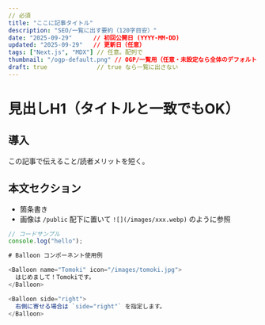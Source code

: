 ```yaml
---
// 必須
title: "ここに記事タイトル"
description: "SEO/一覧に出す要約（120字目安）"
date: "2025-09-29"      // 初回公開日 (YYYY-MM-DD)
updated: "2025-09-29"   // 更新日（任意）
tags: ["Next.js", "MDX"] // 任意。配列で
thumbnail: "/ogp-default.png" // OGP/一覧用（任意・未設定なら全体のデフォルトを利用）
draft: true              // true なら一覧に出さない
---
```


# 見出しH1（タイトルと一致でもOK）

## 導入
この記事で伝えること/読者メリットを短く。

## 本文セクション
- 箇条書き
- 画像は `/public` 配下に置いて `![](/images/xxx.webp)` のように参照

```ts
// コードサンプル
console.log("hello");

# Balloon コンポーネント使用例

<Balloon name="Tomoki" icon="/images/tomoki.jpg">
  はじめまして！Tomokiです。
</Balloon>

<Balloon side="right">
  右側に寄せる場合は `side="right"` を指定します。
</Balloon>
